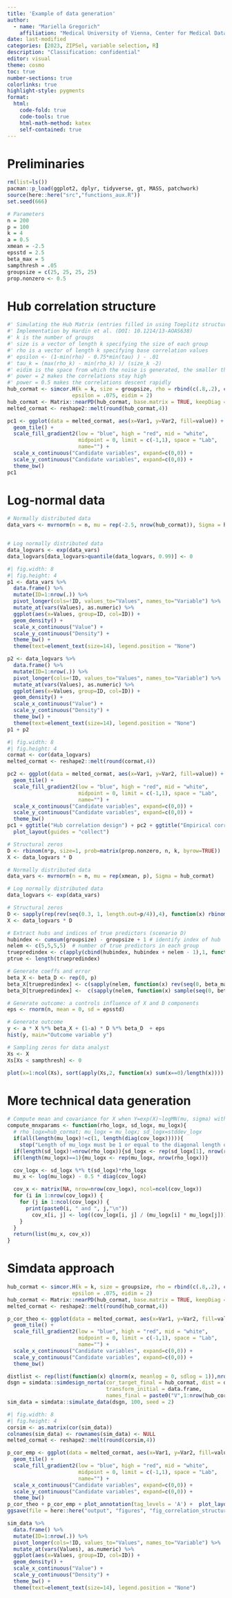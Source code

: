 ```yaml
---
title: 'Example of data generation'
author:
  - name: "Mariella Gregorich"
    affiliation: "Medical University of Vienna, Center for Medical Data Science"
date: last-modified
categories: [2023, ZIPSel, variable selection, R]
description: "Classification: confidential"
editor: visual
theme: cosmo
toc: true  
number-sections: true
colorlinks: true
highlight-style: pygments
format:
  html: 
    code-fold: true
    code-tools: true
    html-math-method: katex
    self-contained: true
---
```


# Preliminaries

```r
rm(list=ls())
pacman::p_load(ggplot2, dplyr, tidyverse, gt, MASS, patchwork)
source(here::here("src","functions_aux.R"))
set.seed(666)

# Parameters
n = 200
p = 100
k = 4
a = 0.5
xmean = -2.5
epsstd = 2.5
beta_max = 5
sampthresh = .05
groupsize = c(25, 25, 25, 25)
prop.nonzero <- 0.5
```

# Hub correlation structure

```r
#' Simulating the Hub Matrix (entries filled in using Toeplitz structure)
#' Implementation by Hardin et al. (DOI: 10.1214/13-AOAS638)
#' k is the number of groups
#' size is a vector of length k specifying the size of each group 
#' rho is a vector of length k specifying base correlation values
#' epsilon <- (1-min(rho) - 0.75*min(tau) ) - .01
#' tau_k = (max(rho_k) - min(rho_k) )/ (size_k -2) 
#' eidim is the space from which the noise is generated, the smaller the more noise
#' power = 2 makes the correlations stay high
#' power = 0.5 makes the correlations descent rapidly
hub_cormat <- simcor.H(k = k, size = groupsize, rho = rbind(c(.8,.2), c(.8,.2), c(.8,.2), c(.4,.2)), power = 1,
                     epsilon = .075, eidim = 2)
hub_cormat <- Matrix::nearPD(hub_cormat, base.matrix = TRUE, keepDiag = TRUE)$mat
melted_cormat <- reshape2::melt(round(hub_cormat,4))

pc1 <- ggplot(data = melted_cormat, aes(x=Var1, y=Var2, fill=value)) + 
  geom_tile() +
  scale_fill_gradient2(low = "blue", high = "red", mid = "white", 
                       midpoint = 0, limit = c(-1,1), space = "Lab", 
                       name="") +
  scale_x_continuous("Candidate variables", expand=c(0,0)) +
  scale_y_continuous("Candidate variables", expand=c(0,0)) +
  theme_bw() 
pc1
```

# Log-normal data

```r
# Normally distributed data
data_vars <- mvrnorm(n = n, mu = rep(-2.5, nrow(hub_cormat)), Sigma = hub_cormat)


# Log normally distributed data
data_logvars <- exp(data_vars)
data_logvars[data_logvars>quantile(data_logvars, 0.99)] <- 0
```

```r
#| fig.width: 8
#| fig.height: 4
p1 <- data_vars %>%
  data.frame() %>%
  mutate(ID=1:nrow(.)) %>%
  pivot_longer(cols=!ID, values_to="Values", names_to="Variable") %>%
  mutate_at(vars(Values), as.numeric) %>%
  ggplot(aes(x=Values, group=ID, col=ID)) +
  geom_density() +
  scale_x_continuous("Value") +
  scale_y_continuous("Density") +
  theme_bw() +
  theme(text=element_text(size=14), legend.position = "None")

p2 <- data_logvars %>%
  data.frame() %>%
  mutate(ID=1:nrow(.)) %>%
  pivot_longer(cols=!ID, values_to="Values", names_to="Variable") %>%
  mutate_at(vars(Values), as.numeric) %>%
  ggplot(aes(x=Values, group=ID, col=ID)) +
  geom_density() +
  scale_x_continuous("Value") +
  scale_y_continuous("Density") +
  theme_bw() +
  theme(text=element_text(size=14), legend.position = "None")
p1 + p2
```

```r
#| fig.width: 8
#| fig.height: 4
cormat <- cor(data_logvars)
melted_cormat <- reshape2::melt(round(cormat,4))

pc2 <- ggplot(data = melted_cormat, aes(x=Var1, y=Var2, fill=value)) + 
  geom_tile() +
  scale_fill_gradient2(low = "blue", high = "red", mid = "white", 
                       midpoint = 0, limit = c(-1,1), space = "Lab", 
                       name="") +
  scale_x_continuous("Candidate variables", expand=c(0,0)) +
  scale_y_continuous("Candidate variables", expand=c(0,0)) +
  theme_bw() 
pc1 + ggtitle("Hub correlation design") + pc2 + ggtitle("Empirical correlation") +
  plot_layout(guides = "collect")
```

```r
# Structural zeros
D <- rbinom(n*p, size=1, prob=matrix(prop.nonzero, n, k, byrow=TRUE))
X <- data_logvars * D
```

```r
# Normally distributed data
data_vars <- mvrnorm(n = n, mu = rep(xmean, p), Sigma = hub_cormat)

# Log normally distributed data
data_logvars <- exp(data_vars)

# Structural zeros
D <- sapply(rep(rev(seq(0.3, 1, length.out=p/4)),4), function(x) rbinom(n, size=1, prob=x)) # per group linear increase in zero-inflation 0-80%
X <- data_logvars * D

# Extract hubs and indices of true predictors (scenario D)
hubindex <- cumsum(groupsize) - groupsize + 1 # identify index of hub
nelem <- c(5,5,5,5)  # number of true predictors in each group
truepredindex <- c(apply(cbind(hubindex, hubindex + nelem - 1),1, function(x) seq(x[1], x[2], 1)))
ptrue <- length(truepredindex)

# Generate coeffs and error 
beta_X <- beta_D <- rep(0, p)
beta_X[truepredindex] <- c(sapply(nelem, function(x) rev(seq(0, beta_max, length.out = x+1)[-1])))
beta_D[truepredindex] <-  c(sapply(nelem, function(x) sample(seq(0, beta_max, length.out = x+1)[-1], x)))

# Generate outcome: a controls influence of X and D components
eps <- rnorm(n, mean = 0, sd = epsstd)

```

```r
# Generate outcome
y <- a * X %*% beta_X + (1-a) * D %*% beta_D  + eps
hist(y, main="Outcome variable y")
```

```r
# Sampling zeros for data analyst
Xs <- X
Xs[Xs < sampthresh] <- 0

plot(x=1:ncol(Xs), sort(apply(Xs,2, function(x) sum(x==0)/length(x))))
```

# More technical data generation

```r
# Compute mean and covariance for X when Y=exp(X)~logMN(mu, sigma) with mu and sigma given
compute_mnxparams <- function(rho_logx, sd_logx, mu_logx){
  # rho_logx=hub_cormat; mu_logx = mu_logx; sd_logx=stddev_logx
  if(all(length(mu_logx)!=c(1, length(diag(cov_logx))))){
    stop("Length of mu_logx must be 1 or equal to the diagonal length of cov_logx.")}
  if(length(sd_logx)!=nrow(rho_logx)){sd_logx <- rep(sd_logx[1], nrow(rho_logx))}
  if(length(mu_logx)==1){mu_logx <- rep(mu_logx, nrow(rho_logx))}

  cov_logx <- sd_logx %*% t(sd_logx)*rho_logx
  mu_x <- log(mu_logx) - 0.5 * diag(cov_logx)

  cov_x <- matrix(NA, nrow=nrow(cov_logx), ncol=ncol(cov_logx))
  for (i in 1:nrow(cov_logx)) {
    for (j in 1:ncol(cov_logx)) {
      print(paste0(i, " and ", j,"\n"))
        cov_x[i, j] <- log((cov_logx[i, j] / (mu_logx[i] * mu_logx[j])) + 1)
    }
  }
  return(list(mu_x, cov_x))
}
```

# Simdata approach

```r
hub_cormat <- simcor.H(k = k, size = groupsize, rho = rbind(c(.8,.2), c(.8,.2), c(.8,.2), c(.4,.2)), power = 1,
                     epsilon = .075, eidim = 2)
hub_cormat <- Matrix::nearPD(hub_cormat, base.matrix = TRUE, keepDiag = TRUE)$mat
melted_cormat <- reshape2::melt(round(hub_cormat,4))

p_cor_theo <- ggplot(data = melted_cormat, aes(x=Var1, y=Var2, fill=value)) + 
  geom_tile() +
  scale_fill_gradient2(low = "blue", high = "red", mid = "white", 
                       midpoint = 0, limit = c(-1,1), space = "Lab", 
                       name="") +
  scale_x_continuous("Candidate variables", expand=c(0,0)) +
  scale_y_continuous("Candidate variables", expand=c(0,0)) +
  theme_bw() 

```

```r
distlist <- rep(list(function(x) qlnorm(x, meanlog = 0, sdlog = 1)),nrow(hub_cormat))
dsgn = simdata::simdesign_norta(cor_target_final = hub_cormat, dist = distlist, 
                                transform_initial = data.frame,
                                names_final = paste0("V",1:nrow(hub_cormat)), seed_initial = 1)
sim_data = simdata::simulate_data(dsgn, 100, seed = 2)
```

```r
#| fig.width: 8
#| fig.height: 4
corsim <- as.matrix(cor(sim_data))
colnames(sim_data) <- rownames(sim_data) <- NULL
melted_cormat <- reshape2::melt(round(corsim,4))

p_cor_emp <- ggplot(data = melted_cormat, aes(x=Var1, y=Var2, fill=value)) + 
  geom_tile() +
  scale_fill_gradient2(low = "blue", high = "red", mid = "white", 
                       midpoint = 0, limit = c(-1,1), space = "Lab", 
                       name="") +
  scale_x_continuous("Candidate variables", expand=c(0,0)) +
  scale_y_continuous("Candidate variables", expand=c(0,0)) +
  theme_bw() 
p_cor_theo + p_cor_emp + plot_annotation(tag_levels = 'A') +  plot_layout(guides = "collect")
ggsave(file = here::here("output", "figures", "fig_correlation_structure.tiff"), width=3*100, height=1.5*100, units="mm", dpi=350, compression = "lzw")
```

```r
sim_data %>%
  data.frame() %>%
  mutate(ID=1:nrow(.)) %>%
  pivot_longer(cols=!ID, values_to="Values", names_to="Variable") %>%
  mutate_at(vars(Values), as.numeric) %>%
  ggplot(aes(x=Values, group=ID, col=ID)) +
  geom_density() +
  scale_x_continuous("Value") +
  scale_y_continuous("Density") +
  theme_bw() +
  theme(text=element_text(size=14), legend.position = "None")
```
